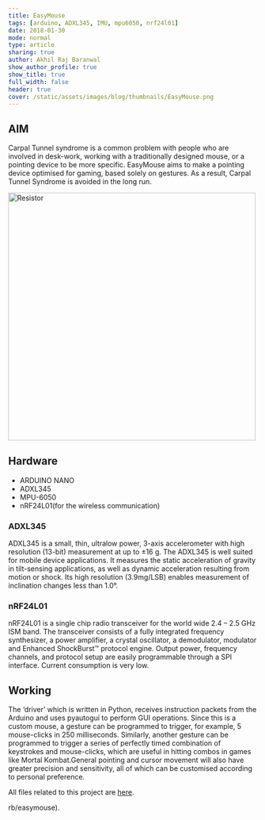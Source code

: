 ```yaml
---
title: EasyMouse
tags: [arduino, ADXL345, IMU, mpu6050, nrf24l01]
date: 2018-01-30
mode: normal
type: article
sharing: true
author: Akhil Raj Baranwal
show_author_profile: true
show_title: true
full_width: false
header: true
cover: /static/assets/images/blog/thumbnails/EasyMouse.png
---
```


## AIM

Carpal Tunnel syndrome is a common problem with people who are involved in desk-work, working with a traditionally designed mouse, or a pointing device to be more specific. EasyMouse aims to make a pointing device optimised for gaming, based solely on gestures. As a result, Carpal Tunnel Syndrome is avoided in the long run.

<Image
  src="/static/assets/images/blog/thumbnails/EasyMouse.png"
  alt="Resistor"
  width="500"
  height="500"
/>

## Hardware

- ARDUINO NANO
- ADXL345
- MPU-6050
- nRF24L01(for the wireless communication)

### ADXL345

ADXL345 is a small, thin, ultralow power, 3-axis accelerometer with high resolution (13-bit) measurement at up to ±16 g. The ADXL345 is well suited for mobile device applications. It measures the static acceleration of gravity in tilt-sensing applications, as well as dynamic acceleration resulting from motion or shock. Its high resolution (3.9mg/LSB) enables measurement of inclination changes less than 1.0°.

### nRF24L01

nRF24L01 is a single chip radio transceiver for the world wide 2.4 – 2.5 GHz ISM
band. The transceiver consists of a fully integrated frequency synthesizer, a power
amplifier, a crystal oscillator, a demodulator, modulator and Enhanced ShockBurst™
protocol engine. Output power, frequency channels, and protocol setup are easily
programmable through a SPI interface. Current consumption is very low.

## Working

The ‘driver’ which is written in Python, receives instruction packets from the Arduino and uses pyautogui to perform GUI operations. Since this is a custom mouse, a gesture can be programmed to trigger, for example, 5 mouse-clicks in 250 milliseconds.
Similarly, another gesture can be programmed to trigger a series of perfectly timed combination of keystrokes and mouse-clicks, which are useful in hitting combos in games like Mortal Kombat.General pointing and cursor movement will also have greater precision and sensitivity, all of which can be customised according to personal preference.

All files related to this project are [here](https://github.com/akhilrb/easymouse).

rb/easymouse).
